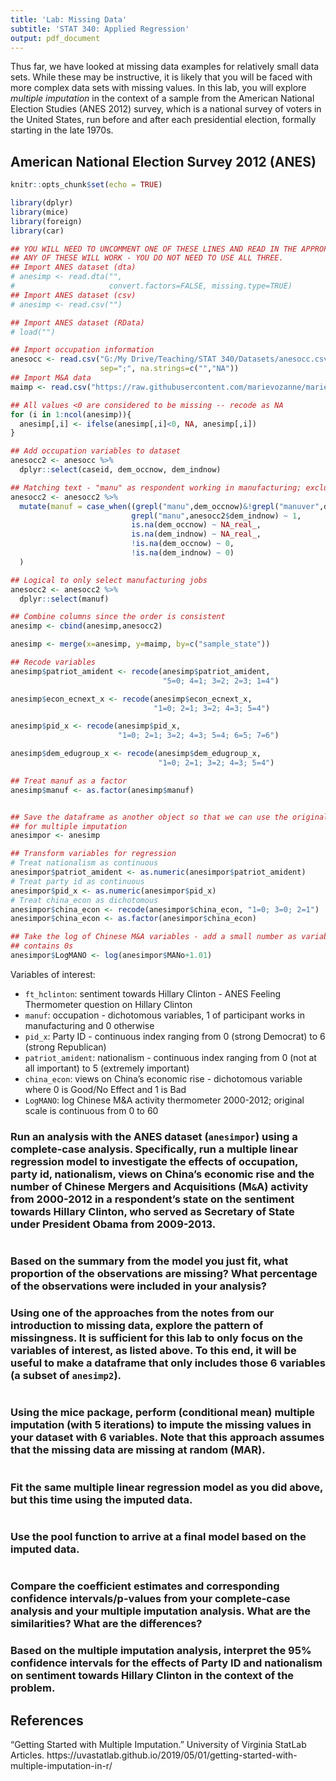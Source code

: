 ---
title: 'Lab: Missing Data'
subtitle: 'STAT 340: Applied Regression'
output: pdf_document
---

Thus far, we have looked at missing data examples for relatively small data sets. While these may be instructive, it is likely that you will be faced with more complex data sets with missing values. In this lab, you will explore *multiple imputation* in the context of a sample from the American National Election Studies (ANES 2012) survey, which is a national survey of voters in the United States, run before and after each presidential election, formally starting in the late 1970s.   

## American National Election Survey 2012 (ANES)

```{r setup, include=FALSE}
knitr::opts_chunk$set(echo = TRUE)

library(dplyr)
library(mice)
library(foreign)
library(car)

## YOU WILL NEED TO UNCOMMENT ONE OF THESE LINES AND READ IN THE APPROPRIATE DOWNLOADED FILE. 
## ANY OF THESE WILL WORK - YOU DO NOT NEED TO USE ALL THREE.
## Import ANES dataset (dta)
# anesimp <- read.dta("",
#                     convert.factors=FALSE, missing.type=TRUE)
## Import ANES dataset (csv)
# anesimp <- read.csv("")

## Import ANES dataset (RData)
# load("")

## Import occupation information
anesocc <- read.csv("G:/My Drive/Teaching/STAT 340/Datasets/anesocc.csv",
                    sep=";", na.strings=c("","NA"))
## Import M&A data
maimp <- read.csv("https://raw.githubusercontent.com/marievozanne/marievozanne.github.io/master/stat340_f2020/data/maimp.csv")

## All values <0 are considered to be missing -- recode as NA
for (i in 1:ncol(anesimp)){
  anesimp[,i] <- ifelse(anesimp[,i]<0, NA, anesimp[,i])
}

## Add occupation variables to dataset
anesocc2 <- anesocc %>%
  dplyr::select(caseid, dem_occnow, dem_indnow)

## Matching text - "manu" as respondent working in manufacturing; exclude manuver
anesocc2 <- anesocc2 %>% 
  mutate(manuf = case_when((grepl("manu",dem_occnow)&!grepl("manuver",dem_occnow)) ~ 1,
                           grepl("manu",anesocc2$dem_indnow) ~ 1,
                           is.na(dem_occnow) ~ NA_real_,
                           is.na(dem_indnow) ~ NA_real_,
                           !is.na(dem_occnow) ~ 0,
                           !is.na(dem_indnow) ~ 0)
  )

## Logical to only select manufacturing jobs
anesocc2 <- anesocc2 %>% 
  dplyr::select(manuf)

## Combine columns since the order is consistent
anesimp <- cbind(anesimp,anesocc2)

anesimp <- merge(x=anesimp, y=maimp, by=c("sample_state"))

## Recode variables 
anesimp$patriot_amident <- recode(anesimp$patriot_amident, 
                                  "5=0; 4=1; 3=2; 2=3; 1=4")

anesimp$econ_ecnext_x <- recode(anesimp$econ_ecnext_x, 
                                "1=0; 2=1; 3=2; 4=3; 5=4")

anesimp$pid_x <- recode(anesimp$pid_x, 
                        "1=0; 2=1; 3=2; 4=3; 5=4; 6=5; 7=6")

anesimp$dem_edugroup_x <- recode(anesimp$dem_edugroup_x, 
                                 "1=0; 2=1; 3=2; 4=3; 5=4")

## Treat manuf as a factor 
anesimp$manuf <- as.factor(anesimp$manuf)


## Save the dataframe as another object so that we can use the original dataframe
## for multiple imputation
anesimpor <- anesimp 

## Transform variables for regression
# Treat nationalism as continuous
anesimpor$patriot_amident <- as.numeric(anesimpor$patriot_amident)
# Treat party id as continuous 
anesimpor$pid_x <- as.numeric(anesimpor$pid_x)
# Treat china_econ as dichotomous 
anesimpor$china_econ <- recode(anesimpor$china_econ, "1=0; 3=0; 2=1")
anesimpor$china_econ <- as.factor(anesimpor$china_econ)

## Take the log of Chinese M&A variables - add a small number as variable
## contains 0s
anesimpor$LogMANO <- log(anesimpor$MANo+1.01)
```

Variables of interest:

- `ft_hclinton`: sentiment towards Hillary Clinton - ANES Feeling Thermometer question on Hillary Clinton
- `manuf`: occupation - dichotomous variables, 1 of participant works in manufacturing and 0 otherwise
- `pid_x`: Party ID - continuous index ranging from 0 (strong Democrat) to 6 (strong Republican)
- `patriot_amident`: nationalism - continuous index ranging from 0 (not at all important) to 5 (extremely important)
- `china_econ`: views on China's economic rise - dichotomous variable where 0 is Good/No Effect and 1 is Bad
- `LogMANO`: log Chinese M&A activity thermometer 2000-2012; original scale is continuous from 0 to 60

### Run an analysis with the ANES dataset (`anesimpor`) using a complete-case analysis. Specifically, run a multiple linear regression model to investigate the effects of occupation, party id, nationalism, views on China's economic rise and the number of Chinese Mergers and Acquisitions (M`&`A) activity from 2000-2012 in a respondent's state on the sentiment towards Hillary Clinton, who served as Secretary of State under President Obama from 2009-2013.


```{r}

```


### Based on the summary from the model you just fit, what proportion of the observations are missing? What percentage of the observations were included in your analysis?




### Using one of the approaches from the notes from our introduction to missing data, explore the pattern of missingness. It is sufficient for this lab to only focus on the variables of interest, as listed above. To this end, it will be useful to make a dataframe that only includes those 6 variables (a subset of `anesimp2`).

```{r}

```




### Using the mice package, perform (conditional mean) multiple imputation (with 5 iterations) to impute the missing values in your dataset with 6 variables. Note that this approach assumes that the missing data are missing at random (MAR).

```{r}

```



### Fit the same multiple linear regression model as you did above, but this time using the imputed data.

```{r}

```



### Use the pool function to arrive at a final model based on the imputed data.

```{r}

```



### Compare the coefficient estimates and corresponding confidence intervals/p-values from your complete-case analysis and your multiple imputation analysis. What are the similarities? What are the differences?




### Based on the multiple imputation analysis, interpret the 95\% confidence intervals for the effects of Party ID and nationalism on sentiment towards Hillary Clinton in the context of the problem. 




## References

"Getting Started with Multiple Imputation." University of Virginia StatLab Articles. https://uvastatlab.github.io/2019/05/01/getting-started-with-multiple-imputation-in-r/ 
